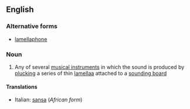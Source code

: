 ==English==

===Alternative forms===
* [[lamellaphone]]

===Noun===
{{wikipedia}}
{{en-noun}}

# {{context|musical instruments}} Any of several [[musical instrument]]s in which the sound is produced by [[plucking]] a series of thin [[lamella]]a attached to a [[sounding board]]

====Translations====
{{trans-top|musical instrument}}
* Italian: [[sansa]] {{f}} (''African form'')
{{trans-mid}}
{{trans-bottom}}